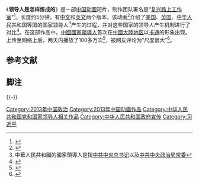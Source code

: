 {{Infobox Film
|片名          = {{PAGENAMEBASE}}
|其他名称      = 
|图像          = 
|图像说明      = 
|导演          = 
|监制          = 
|制片          = 
|编剧          = 
|剧本          = 
|故事          = 
|原著          =
|旁白          = 
|统筹          = 
|主演          = 
|分级          = 
|副标题        = 
|主题曲        = 
|片头曲        = 
|片尾曲        = 
|配乐          = 
|摄影          = 
|剪辑          = 
|制片商        = [[复兴路上工作室|复兴路上工作室]]
|发行商        = 
|上映日期      = 2013年
|发行日期      = 
|片长          = 5分钟
|产地          = {{CHNML}}
|语言          = [[汉语普通话|汉语普通话]]<br/>[[英语|英语]]
|官方网站      = 
|预算          = 
|票房          = 
|前集          = 
|续集          = 
|中国大陆片名  = 
|香港片名      = 
|澳门片名      = 
|台湾片名      = 
|新马片名      = 
|sarft_id    = <!-- 公映许可号码 -->
|amg_id      = <!-- AMG（All Media Guide）ID -->
|imdb_id     = <!-- IMDB（互联网电影数据库）ID -->
}}
《'''领导人是怎样炼成的'''》是一部[[中国|中国]][[动画|动画]]短片，制作团队署名是“[[复兴路上工作室|复兴路上工作室]]”<ref>{{Cite web |url=http://business.sohu.com/s2013/jrzj228/ |title=谁制作了领导人的卡通片？ |access-date=2013-10-18 |archive-date=2019-03-08 |archive-url=https://web.archive.org/web/20190308094845/http://business.sohu.com/s2013/jrzj228/ |dead-url=no }}</ref>。长度约5分钟，有[[中文|中文]]和[[英文|英文]]两个版本。该动画<ref>{{Cite web |url=http://finance.stockstar.com/FB2013101700002277.shtml |title=领导人是怎样炼成的爆红网络讲述“中国式的官路” |access-date=2013-10-18 |archive-date=2013-10-19 |archive-url=https://web.archive.org/web/20131019152236/http://finance.stockstar.com/FB2013101700002277.shtml |dead-url=no }}</ref>介绍了[[美国|美国]]、[[英国|英国]]、[[中华人民共和国|中华人民共和国]]等国的[[国家领导人|国家领导人]]<ref group="注">中華人民共和國的國家領導人是指[[中共中央总书记|中共中央总书记]]以及[[中共中央政治局常委|中共中央政治局常委]]</ref>产生的过程，并对这些国家的领导人产生机制进行了对比<ref>{{Cite web |url=http://news.hbtv.com.cn/society/2013/1018/566746.shtml |title=中国领导人卡通形象讲述《领导人是怎样炼成的》网友：尺度很大 |access-date=2013-10-18 |archive-url=https://web.archive.org/web/20131019113907/http://news.hbtv.com.cn/society/2013/1018/566746.shtml |archive-date=2013-10-19 |dead-url=yes }}</ref>。在这部作品中，[[中國國家領導人|中國國家領導人]]首次在[[中國大陸地区|中國大陸地区]]以[[卡通|卡通]]的形象出现。上传至网络上后，两天内播放了100多万次<ref>{{Cite web |url=http://news.china.com.cn/world/2013-10/18/content_30334060.htm |title=美媒关注《领导人是怎样炼成的》走红网络 |access-date=2013-10-18 |archive-date=2016-03-05 |archive-url=https://web.archive.org/web/20160305033646/http://news.china.com.cn/world/2013-10/18/content_30334060.htm |dead-url=no }}</ref>，被网友评论为“尺度很大”<ref>{{Cite web |url=http://news.xinhuanet.com/politics/2013-10/18/c_125556954_2.htm |title=网络首现中国领导人卡通形象 讲述习近平经历 |access-date=2016-03-06 |archive-date=2017-03-05 |archive-url=https://web.archive.org/web/20170305063332/http://news.xinhuanet.com/politics/2013-10/18/c_125556954_2.htm |dead-url=no }}</ref>。

== 参考文献 ==
{{Reflist|2}}

== 脚注 ==
{{reflist|group="注"}}

{{-}}
{{习近平}}
[[Category:2013年中国政治|Category:2013年中国政治]]
[[Category:2013年中国动画作品|Category:2013年中国动画作品]]
[[Category:中华人民共和国党和国家领导人相关作品|Category:中华人民共和国党和国家领导人相关作品]]
[[Category:中华人民共和国政府宣传|Category:中华人民共和国政府宣传]]
[[Category:习近平|Category:习近平]]